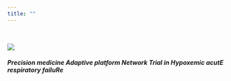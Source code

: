 ```yaml
---
title: ""
---
```


<br />

![](../../images/logo_text.png){fig-width="50%," fig-height="50%"}

##### **P**recision medicine **A**daptive platform **N**etwork **T**rial in **H**ypoxemic acut**E** respiratory failu**R**e {.index}
